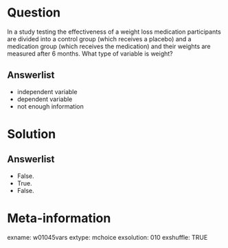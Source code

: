 Question
========
In a study testing the effectiveness of a weight loss medication participants are divided into a control group (which receives a placebo) and a medication group (which receives the medication) and their weights are measured after 6 months. What type of variable is weight?

Answerlist
----------
* independent variable
* dependent variable
* not enough information


Solution
========

Answerlist
----------
* False.
* True.
* False.


Meta-information
================
exname: w01045vars
extype: mchoice
exsolution: 010
exshuffle: TRUE